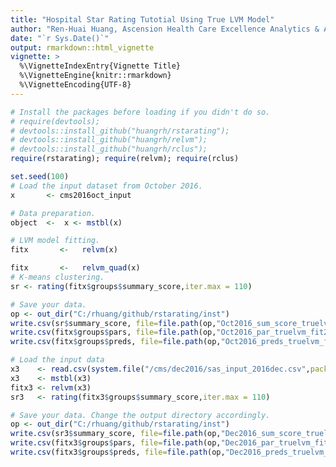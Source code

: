 ```yaml
---
title: "Hospital Star Rating Tutotial Using True LVM Model"
author: "Ren-Huai Huang, Ascension Health Care Excellence Analytics & ACRI"
date: "`r Sys.Date()`"
output: rmarkdown::html_vignette
vignette: >
  %\VignetteIndexEntry{Vignette Title}
  %\VignetteEngine{knitr::rmarkdown}
  %\VignetteEncoding{UTF-8}
---
```


```r
# Install the packages before loading if you didn't do so. 
# require(devtools); 
# devtools::install_github("huangrh/rstarating");
# devtools::install_github("huangrh/relvm");
# devtools::install_github("huangrh/rclus");
require(rstarating); require(relvm); require(rclus)
```

```r

set.seed(100)
# Load the input dataset from October 2016. 
x       <- cms2016oct_input

# Data preparation. 
object  <-  x <- mstbl(x)

# LVM model fitting. 
fitx       <-   relvm(x)

fitx       <-   relvm_quad(x)
# K-means clustering.
sr <- rating(fitx$groups$summary_score,iter.max = 110)

# Save your data. 
op <- out_dir("C:/rhuang/github/rstarating/inst")
write.csv(sr$summary_score, file=file.path(op,"Oct2016_sum_score_truelvm_fit2.csv"))
write.csv(fitx$groups$pars, file=file.path(op,"Oct2016_par_truelvm_fit2.csv"))
write.csv(fitx$groups$preds, file=file.path(op,"Oct2016_preds_truelvm_fit2.csv"))
```


```r
# Load the input data
x3    <- read.csv(system.file("/cms/dec2016/sas_input_2016dec.csv",package="cmsdata"))
x3    <- mstbl(x3)
fitx3 <- relvm(x3)
sr3   <- rating(fitx3$groups$summary_score,iter.max = 110) 

# Save your data. Change the output directory accordingly. 
op <- out_dir("C:/rhuang/github/rstarating/inst")
write.csv(sr3$summary_score, file=file.path(op,"Dec2016_sum_score_truelvm_fit3.csv"))
write.csv(fitx3$groups$pars, file=file.path(op,"Dec2016_par_truelvm_fit3.csv"))
write.csv(fitx3$groups$preds, file=file.path(op,"Dec2016_preds_truelvm_fit3.csv"))

```
